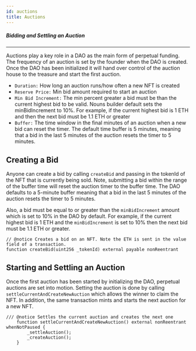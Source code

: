 ```yaml
---
id: auctions
title: Auctions
---
```


##### Bidding and Settling an Auction
---
Auctions play a key role in a DAO as the main form of perpetual funding.
The frequency of an auction is set by the founder when the DAO is created.
Once the DAO has been initialized it will hand over control of the auction house to the treasure and start the first auction.

- `Duration:` How long an auction runs/how often a new NFT is created
- `Reserve Price:` Min bid amount required to start an auction
- `Min Bid Increment:` The min percent greater a bid must be than the current highest bid to be valid.
Nouns builder default sets the minBidIncrement to 10%.
For example, if the current highest bid is 1 ETH and then the next bid must be 1.1 ETH or greater
- `Buffer:` The time window in the final minutes of an auction when a new bid can reset the timer. 
The default time buffer is 5 minutes, meaning that a bid in the last 5 minutes of the auction resets the timer to 5 minutes. 

## Creating a Bid
Anyone can create a bid by calling `createBid` and passing in the tokenId of the NFT that is currently being sold.
Note, submitting a bid within the range of the buffer time will reset the auction timer to the buffer time. 
The DAO defaults to a 5-minute buffer meaning that a bid in the last 5 minutes of the auction resets the timer to 5 minutes. 

Also, a bid must be equal to or greater than the `minBidIncrement` amount which is set to 10% in the DAO by default.
For example, if the current highest bid is 1 ETH and the `minBidIncrement` is set to 10% then the next bid must be 1.1 ETH or greater.

```
// @notice Creates a bid on an NFT. Note the ETH is sent in the value field of a transaction.
function createBid(uint256 _tokenId) external payable nonReentrant
```

## Starting and Settling an Auction
Once the first auction has been started by initializing the DAO, perpetual auctions are set into motion. 
Setting the auction is done by calling `settleCurrentAndCreateNewAuction` which allows the winner to claim the NFT. 
In addition, the same transaction mints and starts the next auction for a new NFT. 

```
/// @notice Settles the current auction and creates the next one
    function settleCurrentAndCreateNewAuction() external nonReentrant whenNotPaused {
        _settleAuction();
        _createAuction();
    }
```